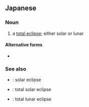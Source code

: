 ==Japanese==
{{ja-kanjitab|皆|既|蝕}}

===Noun===
{{ja-noun|かいきしょく}}

# a [[total eclipse]]; either solar or lunar

====Alternative forms====
* {{l|ja|皆既食}}

===See also===
* {{ja-r|日蝕|にっしょく}}: solar eclipse
* {{ja-r|皆既日蝕|かいきにっしょく}}: total solar eclipse
* {{ja-r|皆既月蝕|かいきげっしょく}}: total lunar eclipse